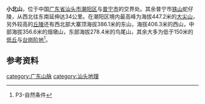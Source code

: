 '''小北山'''，位于中国[[广东省|广东省]][[汕头市|汕头市]][[潮阳区|潮阳区]]与[[普宁市|普宁市]]的交界处。其余普宁市[[铁山|铁山]]蛇仔陵，从西北往东南延伸达34公里。在潮阳区境内最高峰为海拔447.2米的[[大尖山|大尖山]]，另外较高的[[丘陵|丘陵]]还有西北部大寨顶海拔386.1米的东山，海拔406.3米的西山，中部海拔356.6米的烟墩山，东部海拔278.4米的鸟尾山，其余大多为低于150米的[[低丘|低丘]]与[[台岗|台岗]][[阶地|阶地]]<ref>{{cite book|title=《可爱的潮阳》|date=1993年12月|isbn=754071574X}}P3-自然条件</ref>。

==参考资料==
{{reflist}}

{{廣東地理小作品}}

[[category:广东山脉|category:广东山脉]]
[[category:汕头地理|category:汕头地理]]